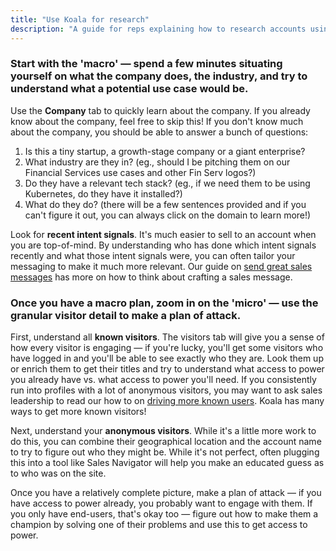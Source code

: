 ```yaml
---
title: "Use Koala for research"
description: "A guide for reps explaining how to research accounts using Koala data."
---
```


### Start with the 'macro' — spend a few minutes situating yourself on what the company does, the industry, and try to understand what a potential use case would be.

Use the **Company** tab to quickly learn about the company. If you already know about the company, feel free to skip this! If you don't know much about the company, you should be able to answer a bunch of questions:
1. Is this a tiny startup, a growth-stage company or a giant enterprise? 
2. What industry are they in? (eg., should I be pitching them on our Financial Services use cases and other Fin Serv logos?)
3. Do they have a relevant tech stack? (eg., if we need them to be using Kubernetes, do they have it installed?)
4. What do they do? (there will be a few sentences provided and if you can't figure it out, you can always click on the domain to learn more!)

Look for **recent intent signals**. It's much easier to sell to an account when you are top-of-mind. By understanding who has done which intent signals recently and what those intent signals were, you can often tailor your messaging to make it much more relevant. Our guide on <a href="/rep-guides/sending-great-sales-messages">send great sales messages</a> has more on how to think about crafting a sales message.

### Once you have a macro plan, zoom in on the 'micro' — use the granular visitor detail to make a plan of attack.

First, understand all **known visitors**. The visitors tab will give you a sense of how every visitor is engaging — if you're lucky, you'll get some visitors who have logged in and you'll be able to see exactly who they are.  Look them up or enrich them to get their titles and try to understand what access to power you already have vs. what access to power you'll need.
<Note>
  If you consistently run into profiles with a lot of anonymous visitors, you may want to ask sales leadership to read our how to on <a href="/admin-guides/how-to-drive-more-known-users">driving more known users</a>. Koala has many ways to get more known visitors!
</Note>

Next, understand your **anonymous visitors**. While it's a little more work to do this, you can combine their geographical location and the account name to try to figure out who they might be. While it's not perfect, often plugging this into a tool like Sales Navigator will help you make an educated guess as to who was on the site.

Once you have a relatively complete picture, make a plan of attack — if you have access to power already, you probably want to engage with them. If you only have end-users, that's okay too — figure out how to make them a champion by solving one of their problems and use this to get access to power.
